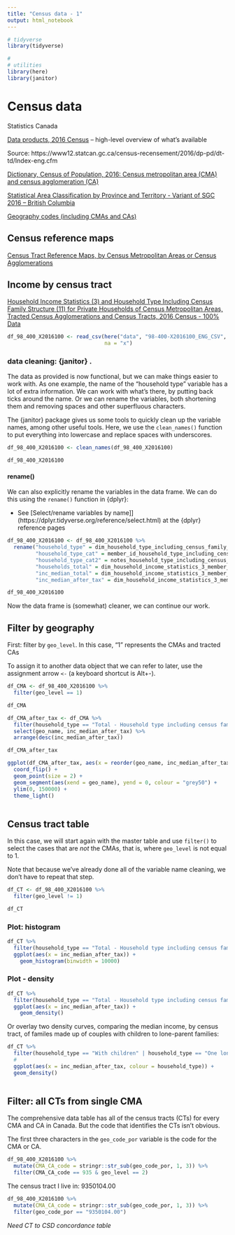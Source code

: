 ```yaml
---
title: "Census data - 1"
output: html_notebook
---
```



```r
# tidyverse
library(tidyverse)

#
# utilities
library(here)
library(janitor)

```


# Census data

Statistics Canada

[Data products, 2016 Census](https://www12.statcan.gc.ca/census-recensement/2016/dp-pd/index-eng.cfm) -- high-level overview of what's available


Source:  https://www12.statcan.gc.ca/census-recensement/2016/dp-pd/dt-td/Index-eng.cfm 


[Dictionary, Census of Population, 2016: Census metropolitan area (CMA) and census agglomeration (CA)](https://www12.statcan.gc.ca/census-recensement/2016/ref/dict/geo009-eng.cfm)


[Statistical Area Classification by Province and Territory - Variant of SGC 2016 -- British Columbia](https://www23.statcan.gc.ca/imdb/p3VD.pl?Function=getVD&TVD=317043&CVD=317045&CPV=59&CST=01012016&CLV=1&MLV=5)

[Geography codes (including CMAs and CAs)](http://www.library.mcgill.ca/StatCan/geogfiles/classificationcodes/index.html)


## Census reference maps

[Census Tract Reference Maps, by Census Metropolitan Areas or Census Agglomerations](https://www12.statcan.gc.ca/census-recensement/2011/geo/map-carte/ref/cma_ca_ct-rmr_ar_sr/index-eng.cfm)



## Income by census tract


[Household Income Statistics (3) and Household Type Including Census Family Structure (11) for Private Households of Census Metropolitan Areas, Tracted Census Agglomerations and Census Tracts, 2016 Census - 100% Data](https://www12.statcan.gc.ca/census-recensement/2016/dp-pd/dt-td/Rp-eng.cfm?TABID=4&LANG=E&A=R&APATH=3&DETAIL=0&DIM=0&FL=I&FREE=0&GC=001&GL=-1&GID=1241570&GK=10&GRP=1&O=D&PID=110193&PRID=10&PTYPE=109445&S=0&SHOWALL=0&SUB=999&Temporal=2016&THEME=119&VID=0&VNAMEE=&VNAMEF=&D1=0&D2=0&D3=0&D4=0&D5=0&D6=0)


```r

df_98_400_X2016100 <- read_csv(here("data", "98-400-X2016100_ENG_CSV", "98-400-X2016100_English_CSV_data.csv"),
                               na = "x")

```


### data cleaning: {janitor} .

The data as provided is now functional, but we can make things easier to work with. As one example, the name of the "household type" variable has a lot of extra information. We can work with what's there, by putting back ticks around the name. Or we can rename the variables, both shortening them and removing spaces and other superfluous characters.

The {janitor} package gives us some tools to quickly clean up the variable names, among other useful tools. Here, we use the `clean_names()` function to put everything into lowercase and replace spaces with underscores.


```r

df_98_400_X2016100 <- clean_names(df_98_400_X2016100)

df_98_400_X2016100
```


#### rename()

We can also explicitly rename the variables in the data frame. We can do this using the `rename()` function in {dplyr}:


* See [Select/rename variables by name]](https://dplyr.tidyverse.org/reference/select.html) at the {dplyr} reference pages



```r

df_98_400_X2016100 <- df_98_400_X2016100 %>%
  rename("household_type" = dim_household_type_including_census_family_structure_11,
         "household_type_cat" = member_id_household_type_including_census_family_structure_11,
         "household_type_cat2" = notes_household_type_including_census_family_structure_11,
         "households_total" = dim_household_income_statistics_3_member_id_1_total_household_income_statistics_note_3,
         "inc_median_total" = dim_household_income_statistics_3_member_id_2_median_total_income_of_households,
         "inc_median_after_tax" = dim_household_income_statistics_3_member_id_3_median_after_tax_income_of_households)

df_98_400_X2016100

```

Now the data frame is (somewhat) cleaner, we can continue our work.


## Filter by geography

First: filter by `geo_level`. In this case, "1" represents the CMAs and tracted CAs

To assign it to another data object that we can refer to later, use the assignment arrow `<-` (a keyboard shortcut is Alt+-).

```r

df_CMA <- df_98_400_X2016100 %>% 
  filter(geo_level == 1)

df_CMA

```



```r

df_CMA_after_tax <- df_CMA %>%
  filter(household_type == "Total - Household type including census family structure") %>% 
  select(geo_name, inc_median_after_tax) %>% 
  arrange(desc(inc_median_after_tax))

df_CMA_after_tax  

```


```r

ggplot(df_CMA_after_tax, aes(x = reorder(geo_name, inc_median_after_tax), y = inc_median_after_tax)) +
  coord_flip() +
  geom_point(size = 2) +
  geom_segment(aes(xend = geo_name), yend = 0, colour = "grey50") +
  ylim(0, 150000) +
  theme_light()
  

```


## Census tract table

In this case, we will start again with the master table and use `filter()` to select the cases that are _not_ the CMAs, that is, where `geo_level` is not equal to 1.

Note that because we've already done all of the variable name cleaning, we don't have to repeat that step.


```r

df_CT <- df_98_400_X2016100 %>% 
  filter(geo_level != 1) 

df_CT

```


### Plot: histogram

```r

df_CT %>% 
  filter(household_type == "Total - Household type including census family structure") %>% 
  ggplot(aes(x = inc_median_after_tax)) +
    geom_histogram(binwidth = 10000)

```



### Plot - density

```r

df_CT %>% 
  filter(household_type == "Total - Household type including census family structure") %>% 
  ggplot(aes(x = inc_median_after_tax)) +
    geom_density()

```



Or overlay two density curves, comparing the median income, by census tract, of familes made up of couples with children to lone-parent families:

```r

df_CT %>% 
  filter(household_type == "With children" | household_type == "One lone-parent census family without other persons in the household") %>% 
  #
  ggplot(aes(x = inc_median_after_tax, colour = household_type)) +
  geom_density() 
  

```



## Filter: all CTs from single CMA

The comprehensive data table has all of the census tracts (CTs) for every CMA and CA in Canada. But the code that identifies the CTs isn't obvious.

The first three characters in the `geo_code_por` variable is the code for the CMA or CA.

```r

df_98_400_X2016100 %>% 
  mutate(CMA_CA_code = stringr::str_sub(geo_code_por, 1, 3)) %>%
  filter(CMA_CA_code == 935 & geo_level == 2)

```


The census tract I live in: 9350104.00

```r

df_98_400_X2016100 %>% 
  mutate(CMA_CA_code = stringr::str_sub(geo_code_por, 1, 3)) %>%
  filter(geo_code_por == "9350104.00")

```


_Need CT to CSD concordance table_






